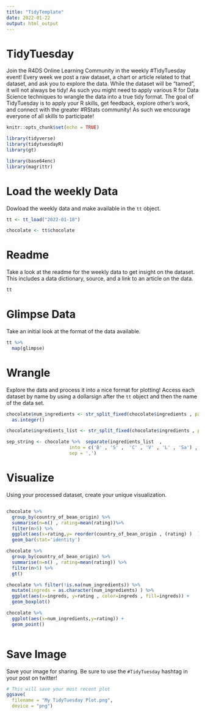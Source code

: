 ```yaml
---
title: "TidyTemplate"
date: 2022-01-22
output: html_output
---
```


# TidyTuesday

Join the R4DS Online Learning Community in the weekly #TidyTuesday event!
Every week we post a raw dataset, a chart or article related to that dataset, and ask you to explore the data.
While the dataset will be “tamed”, it will not always be tidy! As such you might need to apply various R for Data Science techniques to wrangle the data into a true tidy format.
The goal of TidyTuesday is to apply your R skills, get feedback, explore other’s work, and connect with the greater #RStats community!
As such we encourage everyone of all skills to participate!

```r

knitr::opts_chunk$set(echo = TRUE)

library(tidyverse)
library(tidytuesdayR)
library(gt)

library(base64enc)
library(magrittr)
```

# Load the weekly Data

Dowload the weekly data and make available in the `tt` object.

```r

tt <- tt_load("2022-01-18")

chocolate <- tt$chocolate

```


# Readme

Take a look at the readme for the weekly data to get insight on the dataset.
This includes a data dictionary, source, and a link to an article on the data.

```r

tt

```


# Glimpse Data

Take an initial look at the format of the data available.

```r

tt %>% 
  map(glimpse)

```



# Wrangle

Explore the data and process it into a nice format for plotting! Access each dataset by name by using a dollarsign after the `tt` object and then the name of the data set.

```r
chocolate$num_ingredients <- str_split_fixed(chocolate$ingredients , pattern = '-' , 2)[,1] %>% 
  as.integer()

chocolate$ingredients_list <- str_split_fixed(chocolate$ingredients , pattern = '-' , 2)[,2]

sep_string <- chocolate %>%  separate(ingredients_list  , 
                       into = c('B' , 'S' ,  'C' , 'V' , 'L' , 'Sa') , 
                       sep = ',')

```


# Visualize

Using your processed dataset, create your unique visualization.

```r


  
```


```r
chocolate %>% 
  group_by(country_of_bean_origin) %>% 
  summarise(n=n() , rating=mean(rating))%>% 
  filter(n>5) %>% 
  ggplot(aes(x=rating,y= reorder(country_of_bean_origin , (rating) )  )) +
  geom_bar(stat='identity')
```

```r
chocolate %>% 
  group_by(country_of_bean_origin) %>% 
  summarise(n=n() , rating=mean(rating)) %>% 
  filter(n>5) %>% 
  gt()
```







```r
chocolate %>% filter(!is.na(num_ingredients)) %>% 
  mutate(ingreds = as.character(num_ingredients) ) %>% 
  ggplot(aes(x=ingreds, y=rating , color=ingreds , fill=ingreds)) +
  geom_boxplot() 
```




```r
chocolate %>% 
  ggplot(aes(x=num_ingredients,y=rating)) +
  geom_point()
```




```r

```


# Save Image

Save your image for sharing. Be sure to use the `#TidyTuesday` hashtag in your post on twitter! 

```r

# This will save your most recent plot
ggsave(
  filename = "My TidyTuesday Plot.png",
  device = "png")

```
